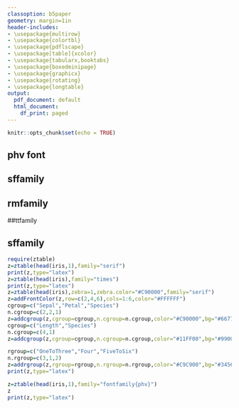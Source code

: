 ```yaml
---
classoption: b5paper
geometry: margin=1in
header-includes:
- \usepackage{multirow}
- \usepackage{colortbl}
- \usepackage{pdflscape}
- \usepackage[table]{xcolor}
- \usepackage{tabularx,booktabs}
- \usepackage{boxedminipage}
- \usepackage{graphicx}
- \usepackage{rotating}
- \usepackage{longtable}
output:
  pdf_document: default
  html_document:
    df_print: paged
---
```


```r
knitr::opts_chunk$set(echo = TRUE)
```

\begin{tabular}{l!{\color{green}\vrule}l}
    \arrayrulecolor{red}\hline
    test & test\\\arrayrulecolor{blue}\hline
\end{tabular}

## phv font

\begin{table}[!hbtp]
\fontfamily{phv}
\begin{center}
\begin{normalsize}
\color{black}
\begin{tabular}{!{\color{orange}\vrule}r!{\color{orange}\vrule}r!{\color{orange}\vrule}r!{\color{orange}\vrule}r!{\color{orange}\vrule}r!{\color{orange}\vrule}l!{\color{orange}\vrule}}
\arrayrulecolor{orange}
\hline
&Sepal.Length&Sepal.Width&Petal.Length&Petal.Width&Species\\ 
\hline
1&5.10&3.50&1.40&0.20&setosa\\ 
\hline
2&4.90&3.00&1.40&0.20&setosa\\ 
\hline
3&4.70&3.20&1.30&0.20&setosa\\ 
\hline
4&4.60&3.10&1.50&0.20&setosa\\ 
\hline
5&5.00&3.60&1.40&0.20&setosa\\ 
\hline
\end{tabular}
\end{normalsize}
\end{center}
\end{table}
\color{black}



## sffamily

\begin{table}[!hbtp]
\sffamily
\begin{center}
\begin{normalsize}
\color{black}
\begin{tabular}{!{\color{orange}\vrule}r!{\color{orange}\vrule}r!{\color{orange}\vrule}r!{\color{orange}\vrule}r!{\color{orange}\vrule}r!{\color{orange}\vrule}l!{\color{orange}\vrule}}
\arrayrulecolor{orange}
\hline
&Sepal.Length&Sepal.Width&Petal.Length&Petal.Width&Species\\ 
\hline
1&5.10&3.50&1.40&0.20&setosa\\ 
\hline
2&4.90&3.00&1.40&0.20&setosa\\ 
\hline
3&4.70&3.20&1.30&0.20&setosa\\ 
\hline
4&4.60&3.10&1.50&0.20&setosa\\ 
\hline
5&5.00&3.60&1.40&0.20&setosa\\ 
\hline
\end{tabular}
\end{normalsize}
\end{center}
\end{table}
\color{black}


## rmfamily


\begin{table}[!hbtp]
\rmfamily
\begin{center}
\begin{normalsize}
\color{black}
\begin{tabular}{!{\color{orange}\vrule}r!{\color{orange}\vrule}r!{\color{orange}\vrule}r!{\color{orange}\vrule}r!{\color{orange}\vrule}r!{\color{orange}\vrule}l!{\color{orange}\vrule}}
\arrayrulecolor{orange}
\hline
&Sepal.Length&Sepal.Width&Petal.Length&Petal.Width&Species\\ 
\hline
1&5.10&3.50&1.40&0.20&setosa\\ 
\hline
2&4.90&3.00&1.40&0.20&setosa\\ 
\hline
3&4.70&3.20&1.30&0.20&setosa\\ 
\hline
4&4.60&3.10&1.50&0.20&setosa\\ 
\hline
5&5.00&3.60&1.40&0.20&setosa\\ 
\hline
\end{tabular}
\end{normalsize}
\end{center}
\end{table}
\color{black}


##ttfamily

\begin{table}[!hbtp]
\ttfamily
\begin{center}
\begin{normalsize}
\color{black}
\begin{tabular}{!{\color{orange}\vrule}r!{\color{orange}\vrule}r!{\color{orange}\vrule}r!{\color{orange}\vrule}r!{\color{orange}\vrule}r!{\color{orange}\vrule}l!{\color{orange}\vrule}}
\arrayrulecolor{orange}
\hline
&Sepal.Length&Sepal.Width&Petal.Length&Petal.Width&Species\\ 
\hline
1&5.10&3.50&1.40&0.20&setosa\\ 
\hline
2&4.90&3.00&1.40&0.20&setosa\\ 
\hline
3&4.70&3.20&1.30&0.20&setosa\\ 
\hline
4&4.60&3.10&1.50&0.20&setosa\\ 
\hline
5&5.00&3.60&1.40&0.20&setosa\\ 
\hline
\end{tabular}
\end{normalsize}
\end{center}
\end{table}
\color{black}

## sffamily

\definecolor{platinum}{rgb}{0.9, 0.89, 0.89} 
\begin{table}[!hbtp]
\sffamily
\begin{center}
\begin{normalsize}
\color{black}
\begin{tabular}{!{\color{orange}\vrule}r!{\color{orange}\vrule}r!{\color{orange}\vrule}r!{\color{orange}\vrule}r!{\color{orange}\vrule}r!{\color{orange}\vrule}l!{\color{orange}\vrule}}
\arrayrulecolor{orange}
\hline
\cellcolor{platinum}&\cellcolor{platinum}\textbf{Sepal.Length}&\cellcolor{platinum}\textbf{Sepal.Width}&\cellcolor{platinum}\textbf{Petal.Length}&\cellcolor{platinum}\textbf{Petal.Width}&\cellcolor{platinum}\textbf{Species}\\
\hline
\rowcolor{red}1&5.10&3.50&1.40&0.20&setosa\\ 
\hline
\cellcolor{platinum}2&\cellcolor{platinum}4.90&\cellcolor{platinum}3.00&\cellcolor{platinum}1.40&\cellcolor{platinum}0.20&\cellcolor{platinum}setosa\\ 
\hline
3&4.70&3.20&1.30&0.20&setosa\\ 
\hline
\rowcolor{platinum}4&4.60&3.10&1.50&0.20&\color{red}setosa\\ 
\hline
5&5.00&3.60&1.40&0.20&setosa\\ 
\hline
\end{tabular}
\end{normalsize}
\end{center}
\end{table}
\color{black}

\definecolor{black}{rgb}{0.0, 0.0, 0.0} 
\begin{table}[!hbtp]
\sffamily
\begin{center}
\begin{normalsize}
\color{black}
\begin{tabular}{rrrrrl}
\hline
&Sepal.Length&Sepal.Width&Petal.Length&Petal.Width&Species\\ 
\hline
1&5.10&3.50&1.40&0.20&setosa\\ 
\hline
\end{tabular}
\end{normalsize}
\end{center}
\end{table}
\color{black}

```r
require(ztable)
z=ztable(head(iris,1),family="serif")
print(z,type="latex")
z=ztable(head(iris),family="times")
print(z,type="latex")
z=ztable(head(iris),zebra=1,zebra.color="#C90000",family="serif")
z=addFrontColor(z,row=c(2,4,6),cols=1:6,color="#FFFFFF")
cgroup=c("Sepal","Petal","Species")
n.cgroup=c(2,2,1)
z=addcgroup(z,cgroup=cgroup,n.cgroup=n.cgroup,color="#C90000",bg="#667788")
cgroup=c("Length","Species")
n.cgroup=c(4,1)
z=addcgroup(z,cgroup=cgroup,n.cgroup=n.cgroup,color="#11FF00",bg="#990088",top=TRUE)

rgroup=c("OneToThree","Four","FiveToSix")
n.rgroup=c(3,1,2)
z=addrgroup(z,rgroup=rgroup,n.rgroup=n.rgroup,color="#C9C900",bg="#345698")
print(z,type="latex")

z=ztable(head(iris,1),family="fontfamily{phv}")
z
print(z,type="latex")
```

